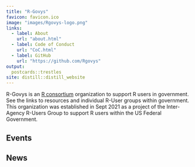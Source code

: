```yaml
---
title: "R-Govys"
favicon: favicon.ico
image: "images/Rgovys-logo.png"
links:
  - label: About
    url: "about.html"
  - label: Code of Conduct
    url: "CoC.html"
  - label: GitHub
    url: "https://github.com/Rgovys"  
output:
  postcards::trestles
site: distill::distill_website
---
```


R-Govys is an [R consortium](https://www.r-consortium.org/) organization to support R users in government. See the links to resources and individual R-User groups within government. This organization was established in Sept 2021 as a project of the Inter-Agency R-Users Group to support R users within the US Federal Government.

## Events

<script src="//rss.bloople.net/?url=https%3A%2F%2Frgovys.github.io%2Fevents.xml&limit=10&showtitle=false&type=js"></script>

## News

<script src="//rss.bloople.net/?url=https%3A%2F%2Frgovys.github.io%2Fmeetings.xml&limit=10&showtitle=false&type=js"></script>



